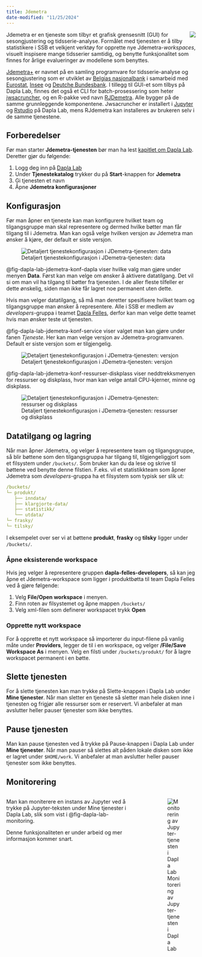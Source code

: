 ```yaml
---
title: Jdemetra
date-modified: "11/25/2024"
---
```


![](../images/dapla-lab-jdemetra-service.png){style="max-width: 350%; float: right;" fig-alt="Jupyter Service"}

Jdemetra er en tjeneste som tilbyr et grafisk grensesnitt (GUI) for sesongjustering og tidsserie-analyse. Formålet med tjenesten er å tilby statistikere i SSB et velkjent verktøy for opprette nye Jdemetra-*workspaces*, visuelt inspisere mange tidsserier samtidig, og benytte funksjonalitet som finnes for årlige evalueringer av modellene som benyttes.   

[Jdemetra+](https://jdemetra-new-documentation.netlify.app/) er navnet på en samling programvare for tidsserie-analyse og sesongjustering som er utviklet av [Belgias nasjonalbank](https://www.nbb.be/en) i samarbeid med [Eurostat](https://ec.europa.eu/eurostat), [Insee](https://www.insee.fr/en/accueil) og [Deutche Bundesbank](https://www.bundesbank.de/de). I tillegg til GUI-et som tilbys på Dapla Lab, finnes det også et CLI for batch-prosessering som heter [jwsacruncher](https://github.com/jdemetra/jwsacruncher/wiki), og en R-pakke ved navn [RJDemetra](https://rjdverse.github.io/rjdemetra/). Alle bygger på de samme grunnleggende komponentene. Jwsacruncher er installert i [Jupyter](./jupyter.qmd) og [Rstudio](./rstudio.qmd) på Dapla Lab, mens RJdemetra kan installeres av brukeren selv i de samme tjenestene. 

## Forberedelser

Før man starter **Jdemetra-tjenesten** bør man ha lest [kapitlet om Dapla Lab](./dapla-lab.html). Deretter gjør du følgende:

1. Logg deg inn på [Dapla Lab](https://lab.dapla.ssb.no/)
2. Under **Tjenestekatalog** trykker du på **Start**-knappen for **Jdemetra**
3. Gi tjenesten et navn
4. Åpne **Jdemetra konfigurasjoner**

## Konfigurasjon

Før man åpner en tjeneste kan man konfigurere hvilket team og tilgangsgruppe man skal representere og dermed hvilke bøtter man får tilgang til i Jdemetra. Man kan også velge hvilken versjon av Jdemetra man ønsker å kjøre, der default er siste versjon.  

![Detaljert tjenestekonfigurasjon i JDemetra-tjenesten: data](../images/dapla-lab-jdemetra-konf-data.png){fig-alt="Viser tjenestekonfigurasjonen i Dapla Lab." #fig-dapla-lab-jdemetra-konf-dapla}

@fig-dapla-lab-jdemetra-konf-dapla viser hvilke valg man gjøre under menyen **Data**. Først kan man velge om ønsker å aktivere datatilgang. Det vil si om man vil ha tilgang til bøtter fra tjenesten. I de aller fleste tilfeller er dette ønskelig, siden man ikke får lagret noe permanent uten dette.

Hvis man velger datatilgang, så må man deretter spesifisere hvilket team og tilgangsgruppe man ønsker å representere. Alle i SSB er medlem av *developers*-gruppa i teamet [Dapla Felles](./hva-er-dapla-team.qmd#dapla-felles), derfor kan man velge dette teamet hvis man ønsker teste ut tjenesten.

@fig-dapla-lab-jdemetra-konf-service viser valget man kan gjøre under fanen *Tjeneste*. Her kan man velge versjon av Jdemetra-programvaren. Default er siste versjon som er tilgjengelig. 

![Detaljert tjenestekonfigurasjon i JDemetra-tjenesten: versjon](../images/dapla-lab-jdemetra-konf-service.png){fig-alt="Viser tjenestekonfigurasjonen i Dapla Lab." #fig-dapla-lab-jdemetra-konf-service}


@fig-dapla-lab-jdemetra-konf-ressurser-diskplass viser neddtrekksmenyen for ressurser og diskplass, hvor man kan velge antall CPU-kjerner, minne og diskplass.

![Detaljert tjenestekonfigurasjon i JDemetra-tjenesten: ressurser og diskplass](../images/dapla-lab-jdemetra-konf-resources-disk.png){fig-alt="Viser tjenestekonfigurasjonen i Dapla Lab." #fig-dapla-lab-jdemetra-konf-ressurser-diskplass}


## Datatilgang og lagring

Når man åpner Jdemetra, og velger å representere team og tilgangsgruppe, så blir bøttene som den tilgangsgruppa har tilgang til, tilgjengeliggjort som et filsystem under `/buckets/`. Som bruker kan du da lese og skrive til bøttene ved benytte denne filstien. F.eks. vil et statistikkteam som åpner Jdemetra som *developers*-gruppa ha et filsystem som typisk ser slik ut:

```.yaml
/buckets/  
└─ produkt/  
   ├── inndata/
   ├── klargjorte-data/
   ├── statistikk/
   └── utdata/
└─ frasky/  
└─ tilsky/                     
```

I eksempelet over ser vi at bøttene **produkt**, **frasky** og **tilsky** ligger under `/buckets/`. 


### Åpne eksisterende workspace
Hvis jeg velger å representere gruppen **dapla-felles-developers**, så kan jeg åpne et Jdemetra-workspace som ligger i produktbøtta til team Dapla Felles ved å gjøre følgende:

1. Velg **File/Open workspace** i menyen.
2. Finn roten av filsystemet og åpne mappen `/buckets/`
3. Velg xml-filen som definerer workspacet trykk **Open**

### Opprette nytt workspace

For å opprette et nytt workspace så importerer du input-filene på vanlig måte under **Providers**, legger de til i en workspace, og velger **/File/Save Workspace As** i menyen. Velg en filsti under `/buckets/produkt/` for å lagre workspacet permanent i en bøtte.  

## Slette tjenesten

For å slette tjenesten kan man trykke på Slette-knappen i Dapla Lab under **Mine tjenester**. Når man sletter en tjeneste så sletter man hele disken inne i tjenesten og frigjør alle ressurser som er reservert. Vi anbefaler at man avslutter heller pauser tjenester som ikke benyttes. 

## Pause tjenesten

Man kan pause tjenesten ved å trykke på Pause-knappen i Dapla Lab under **Mine tjenester**. Når man pauser så slettes alt påden lokale disken som ikke er lagret under `$HOME/work`. Vi anbefaler at man avslutter heller pauser tjenester som ikke benyttes.

## Monitorering

:::: {.columns}

::: {.column width="70%"}
Man kan moniterere en instans av Jupyter ved å trykke på Jupyter-teksten under Mine tjenester i Dapla Lab, slik som vist i @fig-dapla-lab-monitoring.

Denne funksjonaliteten er under arbeid og mer informasjon kommer snart. 
:::

::: {.column width="5%"}
<!-- empty column to create gap -->
:::

::: {.column width="25%"}
![Monitorering av Jupyter-tjenesten i Dapla Lab](../images/dapla-lab-monitoring.png){fig-alt="Viser Persitence-fanen i Jupyter-konfigurasjonen i Dapla Lab." #fig-dapla-lab-monitoring}
:::

::::

